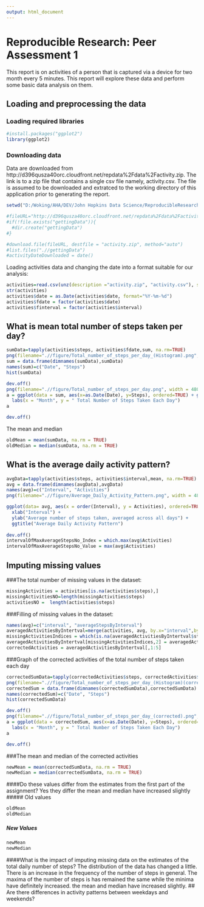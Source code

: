 ```yaml
---
output: html_document
---
```

# Reproducible Research: Peer Assessment 1
This report is on activities of a person that is captured via a device for two month every 5 minutes. This report will explore these data and perform some basic data analysis on them.

## Loading and preprocessing the data
### Loading required libraries
```r
#install.packages("ggplot2")
library(ggplot2)
```
### Downloading data
Data are downloaded from http://d396qusza40orc.cloudfront.net/repdata%2Fdata%2Factivity.zip. The link is to a zip file that contains a single csv file namely, activity.csv. The file is assumed to be downloaded and extratced to the working directory of this application prior to generating the report.

```r
setwd("D:/Woking/AHA/DEV/John Hopkins Data Science/ReproducibleResearch/RepData_PeerAssessment1")

#fileURL="http://d396qusza40orc.cloudfront.net/repdata%2Fdata%2Factivity.zip"
#if(!file.exists("gettingData")){
  #dir.create("gettingData")
#}

#download.file(fileURL, destfile = "activity.zip", method="auto")
#list.files(".//gettingData")
#activityDateDownloaded = date()
```

Loading activities data and changing  the date into a format suitable for our analysis:
```r
activities=read.csv(unz(description ="activity.zip", "activity.csv"), sep=",")
str(activities)
activities$date = as.Date(activities$date, format="%Y-%m-%d")
activities$fdate = factor(activities$date)
activities$finterval = factor(activities$interval)
```



## What is mean total number of steps taken per day?
```r
sumData=tapply(activities$steps, activities$fdate,sum, na.rm=TRUE)
png(filename=".//figure/Total_number_of_steps_per_day_(Histogram).png", width = 480, height = 480, units = "px", pointsize = 12, bg = "white", res = NA, family = "", restoreConsole = TRUE)
sum = data.frame(dimnames(sumData),sumData)
names(sum)=c("Date", "Steps")
hist(sumData)

dev.off()
png(filename=".//figure/Total_number_of_steps_per_day.png", width = 480, height = 480, units = "px", pointsize = 12, bg = "white", res = NA, family = "", restoreConsole = TRUE)
a = ggplot(data = sum, aes(x=as.Date(Date), y=Steps), ordered=TRUE) + geom_line() + geom_point()+
  labs(x = "Month", y = " Total Number of Steps Taken Each Day")
a

dev.off()
```

The mean and median
```r
oldMean = mean(sumData, na.rm = TRUE)
oldMedian = median(sumData, na.rm = TRUE)
```


## What is the average daily activity pattern?
```r


avgData=tapply(activities$steps, activities$interval,mean, na.rm=TRUE)
avg = data.frame(dimnames(avgData),avgData)
names(avg)=c("Interval", "Activities")
png(filename=".//figure/Average_Daily_Activity_Pattern.png", width = 480, height = 480, units = "px", pointsize = 12, bg = "white", res = NA, family = "", restoreConsole = TRUE)

ggplot(data= avg, aes(x = order(Interval), y = Activities), ordered=TRUE) + geom_line() + geom_point(colour = 'red', size = 3)+
  xlab("Interval") +
  ylab("Average number of steps taken, averaged across all days") +
  ggtitle("Average Daily Activity Pattern")
  
dev.off()
intervalOfMaxAverageStepsNo_Index = which.max(avg$Activities)
intervalOfMaxAverageStepsNo_Value = max(avg$Activities)
```


## Imputing missing values
###The total number of missing values in the dataset:
```r
missingActivities = activities[is.na(activities$steps),]
missingActivitiesNO=length(missingActivities$steps)
activitiesNO =  length(activities$steps)
```

###Filling of missing values in the dataset:
```r

names(avg)=c("interval", "averageStepsByInterval")
averagedActivitiesByIntertval=merge(activities, avg, by.x="interval",by.y="interval")
missingActivitiesIndices = which(is.na(averagedActivitiesByIntertval$steps))
averagedActivitiesByIntertval[missingActivitiesIndices,2] = averagedActivitiesByIntertval[missingActivitiesIndices,6]
correctedActivities = averagedActivitiesByIntertval[,1:5]
```

###Graph of the corrected activities of the total number of steps taken each day
```r
correctedSumData=tapply(correctedActivities$steps, correctedActivities$fdate,sum, na.rm=TRUE)
png(filename=".//figure/Total_number_of_steps_per_day_(Histogram)(corrected).png", width = 480, height = 480, units = "px", pointsize = 12, bg = "white", res = NA, family = "", restoreConsole = TRUE)
correctedSum = data.frame(dimnames(correctedSumData),correctedSumData)
names(correctedSum)=c("Date", "Steps")
hist(correctedSumData)

dev.off()
png(filename=".//figure/Total_number_of_steps_per_day_(corrected).png", width = 480, height = 480, units = "px", pointsize = 12, bg = "white", res = NA, family = "", restoreConsole = TRUE)
a = ggplot(data = correctedSum, aes(x=as.Date(Date), y=Steps), ordered=TRUE) + geom_line() + geom_point()+
  labs(x = "Month", y = " Total Number of Steps Taken Each Day")
a

dev.off()
```

###The mean and median of the corrected activities
```r
newMean = mean(correctedSumData, na.rm = TRUE)
newMedian = median(correctedSumData, na.rm = TRUE)
```
####Do these values differ from the estimates from the first part of the assignment? 
Yes they differ the mean and median have increased slightly
##### Old values
```r
oldMean
oldMedian
```
##### New Values
```r
newMean
newMedian
```
####What is the impact of imputing missing data on the estimates of the total daily number of steps?
The distribution of the data has changed a little. There is an increase in the frequency of the number of steps in general. The maxima of the number of steps is has remained the same while the minima have definitely increased. the mean and median have increased slightly.
## Are there differences in activity patterns between weekdays and weekends?
```r

```